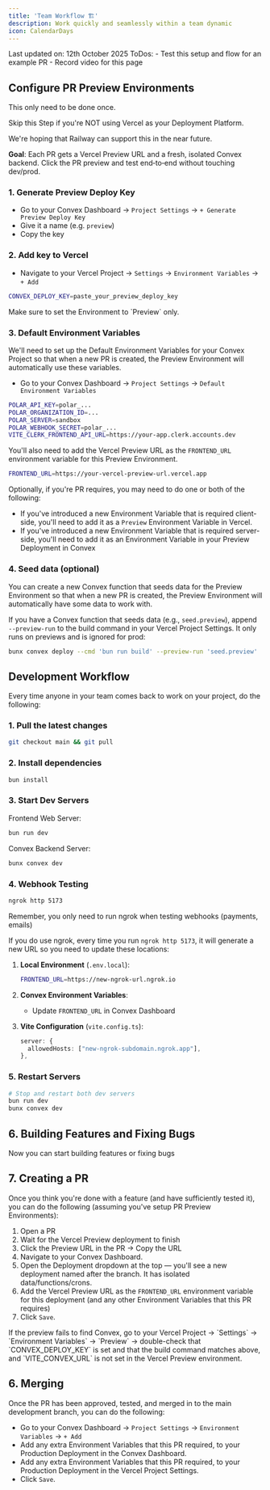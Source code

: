 ```yaml
---
title: 'Team Workflow 🏗'
description: Work quickly and seamlessly within a team dynamic
icon: CalendarDays
---
```


<Note>
  Last updated on: 12th October 2025
</Note>


<Callout title="Work in Progress" type="warning">
  ToDos: 
    - Test this setup and flow for an example PR
    - Record video for this page
</Callout>

<YouTube id="UqJJktxCY9U" />

## Configure PR Preview Environments

This only need to be done once.

<Note>
  Skip this Step if you're NOT using Vercel as your Deployment Platform.
  
  We're hoping that Railway can support this in the near future.
</Note>

**Goal**: Each PR gets a Vercel Preview URL and a fresh, isolated Convex backend. Click the PR preview and test end‑to‑end without touching dev/prod.

### 1. Generate Preview Deploy Key

- Go to your Convex Dashboard → `Project Settings` → `+ Generate Preview Deploy Key`
- Give it a name (e.g. `preview`)
- Copy the key

### 2. Add key to Vercel

- Navigate to your Vercel Project → `Settings` → `Environment Variables` → `+ Add`

```bash
CONVEX_DEPLOY_KEY=paste_your_preview_deploy_key
```

<Note>
  Make sure to set the Environment to `Preview` only.
</Note>

### 3. Default Environment Variables

We'll need to set up the Default Environment Variables for your Convex Project so that when a new PR is created, the Preview Environment will automatically use these variables.

- Go to your Convex Dashboard → `Project Settings` → `Default Environment Variables`

```bash
POLAR_API_KEY=polar_...
POLAR_ORGANIZATION_ID=...
POLAR_SERVER=sandbox
POLAR_WEBHOOK_SECRET=polar_...
VITE_CLERK_FRONTEND_API_URL=https://your-app.clerk.accounts.dev
```

You'll also need to add the Vercel Preview URL as the `FRONTEND_URL` environment variable for this Preview Environment.

```bash
FRONTEND_URL=https://your-vercel-preview-url.vercel.app
```

Optionally, if you're PR requires, you may need to do one or both of the following:

- If you've introduced a new Environment Variable that is required client-side, you'll need to add it as a `Preview` Environment Variable in Vercel.
- If you've introduced a new Environment Variable that is required server-side, you'll need to add it as an Environment Variable in your Preview Deployment in Convex

### 4. Seed data (optional)

You can create a new Convex function that seeds data for the Preview Environment so that when a new PR is created, the Preview Environment will automatically have some data to work with.

If you have a Convex function that seeds data (e.g., `seed.preview`), append `--preview-run` to the build command in your Vercel Project Settings. It only runs on previews and is ignored for prod:

```bash
bunx convex deploy --cmd 'bun run build' --preview-run 'seed.preview'
```

## Development Workflow

Every time anyone in your team comes back to work on your project, do the following:

### 1. Pull the latest changes
```bash
git checkout main && git pull
```

### 2. Install dependencies
```bash
bun install
```

### 3. Start Dev Servers

Frontend Web Server:
```bash
bun run dev
```

Convex Backend Server:
```bash
bunx convex dev
```

### 4. Webhook Testing
```bash
ngrok http 5173
```

<Note>
  Remember, you only need to run ngrok when testing webhooks (payments, emails)
</Note>

If you do use ngrok, every time you run `ngrok http 5173`, it will generate a new URL so you need to update these locations:

1. **Local Environment** (`.env.local`):
   ```bash
   FRONTEND_URL=https://new-ngrok-url.ngrok.io
   ```

2. **Convex Environment Variables**:
   - Update `FRONTEND_URL` in Convex Dashboard

3. **Vite Configuration** (`vite.config.ts`):
   ```typescript
   server: {
     allowedHosts: ["new-ngrok-subdomain.ngrok.app"],
   },
   ```

### 5. Restart Servers
   ```bash
   # Stop and restart both dev servers
   bun run dev
   bunx convex dev
   ```

## 6. Building Features and Fixing Bugs

Now you can start building features or fixing bugs

<Cards>
  <Card
    title="Building Features"
    description="Build features one at a time"
    href="/docs/building-your-product/building-features"
  />
  <Card
    title="Fixing Bugs"
    description="Fix bugs one at a time"
    href="/docs/building-your-product/debugging-guide"
  />
</Cards>

## 7. Creating a PR

Once you think you're done with a feature (and have sufficiently tested it), you can do the following (assuming you've setup PR Preview Environments):

1. Open a PR
2. Wait for the Vercel Preview deployment to finish
3. Click the Preview URL in the PR → Copy the URL
4. Navigate to your Convex Dashboard.
5. Open the Deployment dropdown at the top — you'll see a new deployment named after the branch. It has isolated data/functions/crons.
6. Add the Vercel Preview URL as the `FRONTEND_URL` environment variable for this deployment (and any other Environment Variables that this PR requires)
6. Click `Save`.

<Note>
  If the preview fails to find Convex, go to your Vercel Project → `Settings` → `Environment Variables` → `Preview` → double-check that `CONVEX_DEPLOY_KEY` is set and that the build command matches above, and `VITE_CONVEX_URL` is not set in the Vercel Preview environment.
</Note>

## 6. Merging

Once the PR has been approved, tested, and merged in to the main development branch, you can do the following:

- Go to your Convex Dashboard → `Project Settings` → `Environment Variables` → `+ Add`
- Add any extra Environment Variables that this PR required, to your Production Deployment in the Convex Dashboard.
- Add any extra Environment Variables that this PR required, to your Production Deployment in the Vercel Project Settings.
- Click `Save`.
